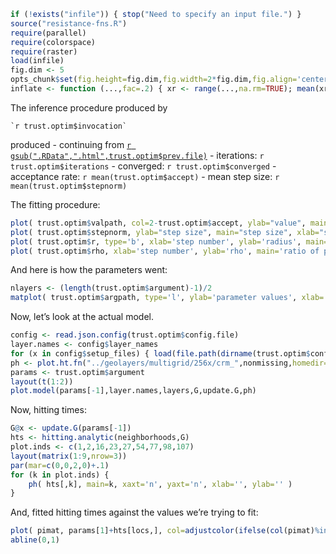 ```r
if (!exists("infile")) { stop("Need to specify an input file.") }
source("resistance-fns.R")
require(parallel)
require(colorspace)
require(raster)
load(infile)
fig.dim <- 5
opts_chunk$set(fig.height=fig.dim,fig.width=2*fig.dim,fig.align='center')
inflate <- function (...,fac=.2) { xr <- range(...,na.rm=TRUE); mean(xr) + (1+fac) * (xr-mean(xr)) }
```

The inference procedure produced by
```
`r trust.optim$invocation`
```
produced
- continuing from [`r gsub(".RData",".html",trust.optim$prev.file)`](`r gsub(".RData",".html",trust.optim$prev.file)`)
- iterations: `r trust.optim$iterations`
- converged: `r trust.optim$converged`
- acceptance rate: `r mean(trust.optim$accept)`
- mean step size: `r mean(trust.optim$stepnorm)`  


The fitting procedure:
```r
plot( trust.optim$valpath, col=2-trust.optim$accept, ylab="value", main="value", xlab="step number", type='b', log='y' )
plot( trust.optim$stepnorm, ylab="step size", main="step size", xlab="step number", type='b' )
plot( trust.optim$r, type='b', xlab='step number', ylab='radius', main='radius' )
plot( trust.optim$rho, xlab='step number', ylab='rho', main='ratio of predicted to observed improvement', type='b', ylim=c(-2,2) )
```

And here is how the parameters went:
```r
nlayers <- (length(trust.optim$argument)-1)/2
matplot( trust.optim$argpath, type='l', ylab='parameter values', xlab='step number', lty=c(1,rep(1,nlayers),rep(2,nlayers)) )
```

Now, let's look at the actual model.
```r
config <- read.json.config(trust.optim$config.file)
layer.names <- config$layer_names
for (x in config$setup_files) { load(file.path(dirname(trust.optim$config.file),x)) }
ph <- plot.ht.fn("../geolayers/multigrid/256x/crm_",nonmissing,homedir="..",default.par.args=list(mar=c(3,3,3,3)+.1))
params <- trust.optim$argument
layout(t(1:2))
plot.model(params[-1],layer.names,layers,G,update.G,ph)
```

Now, hitting times:
```r
G@x <- update.G(params[-1])
hts <- hitting.analytic(neighborhoods,G)
plot.inds <- c(1,2,16,23,27,54,77,98,107)
layout(matrix(1:9,nrow=3))
par(mar=c(0,0,2,0)+.1)
for (k in plot.inds) {
    ph( hts[,k], main=k, xaxt='n', yaxt='n', xlab='', ylab='' )
}
```

And, fitted hitting times against the values we're trying to fit:
```r
plot( pimat, params[1]+hts[locs,], col=adjustcolor(ifelse(col(pimat)%in%trust.optim$ref.inds,'red','black'),0.5), pch=20, cex=0.5, xlab="observed times", ylab="fitted times" )
abline(0,1)
```
